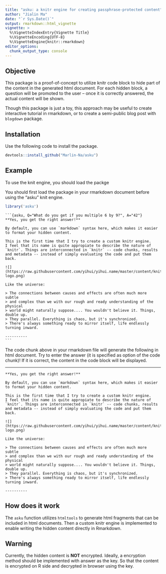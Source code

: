 ```yaml
---
title: "asku: a knitr engine for creating passphrase-protected content"
author: "Jialin Ma"
date: "`r Sys.Date()`"
output: rmarkdown::html_vignette
vignette: >
  %\VignetteIndexEntry{Vignette Title}
  %\VignetteEncoding{UTF-8}
  %\VignetteEngine{knitr::rmarkdown}
editor_options: 
  chunk_output_type: console
---
```


## Objective

This package is a proof-of-concept to utilize knitr code block to
hide part of the content in the generated html document.
For each hidden block, a question will be promoted to the user --
once it is correctly answered, the actual content will be shown.

Though this package is just a toy, this approach may be useful to create
interactive tutorial in rmarkdown, or to create a semi-public blog post
with `blogdown` package.

## Installation

Use the following code to install the package.

```r
devtools::install_github("Marlin-Na/asku")
```

## Example

To use the knit engine, you should load the packge

You should first load the package in your rmarkdown document before using the
"asku" knit engine.

```r
library('asku')
```

<pre><code>&#96;&#96;&#96;{asku, Q="What do you get if you multiple 6 by 9?", A="42"}
**Yes, you get the right answer!**

By default, you can use `markdown` syntax here, which makes it easier
to format your hidden content.

This is the first time that I try to create a custom knitr engine.
I feel that its name is quite appropiate to describe the nature of
`knitr`. Things are interconnected in `knitr` -- code chunks, results
and metadata -- instead of simply evaluating the code and put them back.

![](https://raw.githubusercontent.com/yihui/yihui.name/master/content/knitr/images/knit-logo.png)

Like the universe:
    
> The connections between causes and effects are often much more subtle
> and complex than we with our rough and ready understanding of the physical
> world might naturally suppose.... You wouldn't believe it. Things, double up.
> They parallel. Everything is chaos, but it's synchronized.
> There's always something ready to mirror itself, life endlessly turning inward.

----------
&#96;&#96;&#96;</code></pre>

The code chunk above in your rmarkdown file will generate the following in html
document.
Try to enter the answer (it is specified as option of the code chunk)!
If it is correct, the content in the code block will be displayed.

-------------

```asku
**Yes, you get the right answer!**

By default, you can use `markdown` syntax here, which makes it easier
to format your hidden content.

This is the first time that I try to create a custom knitr engine.
I feel that its name is quite appropiate to describe the nature of
`knitr`. Things are interconnected in `knitr` -- code chunks, results
and metadata -- instead of simply evaluating the code and put them back.

![](https://raw.githubusercontent.com/yihui/yihui.name/master/content/knitr/images/knit-logo.png)

Like the universe:
    
> The connections between causes and effects are often much more subtle
> and complex than we with our rough and ready understanding of the physical
> world might naturally suppose.... You wouldn't believe it. Things, double up.
> They parallel. Everything is chaos, but it's synchronized.
> There's always something ready to mirror itself, life endlessly turning inward.

----------
```

## How does it work

The `asku` function utilizes `htmltools` to generate html fragments
that can be included in html documents.
Then a custom knitr engine is implemented to enable writing the hidden
content directly in Rmarkdown.

## Warning

Currently, the hidden content is **NOT** encrypted. Ideally, a encryption method
should be implemented with answer as the key. So that the content is encrypted
on R side and decrypted in browser using the key.
